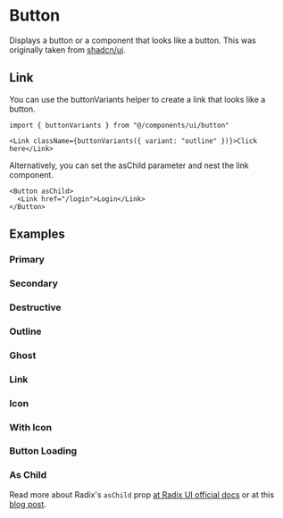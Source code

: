 
<Meta of={ButtonStories} />

# Button

Displays a button or a component that looks like a button. This was originally taken from [shadcn/ui](https://ui.shadcn.com/docs/components/button).

<Canvas of={ButtonStories.Primary} />
<Controls of={ButtonStories.Primary} />

## Link

You can use the buttonVariants helper to create a link that looks like a button.

```tsx
import { buttonVariants } from "@/components/ui/button"
```

```tsx
<Link className={buttonVariants({ variant: "outline" })}>Click here</Link>
```

Alternatively, you can set the asChild parameter and nest the link component.

```tsx
<Button asChild>
  <Link href="/login">Login</Link>
</Button>
```

## Examples

### Primary

<Canvas of={ButtonStories.Primary} />

### Secondary

<Canvas of={ButtonStories.Secondary} />

### Destructive

<Canvas of={ButtonStories.Destructive} />

### Outline

<Canvas of={ButtonStories.Outline} />

### Ghost

<Canvas of={ButtonStories.Ghost} />

### Link

<Canvas of={ButtonStories.Link} />

### Icon

<Canvas of={ButtonStories.Icon} />

### With Icon

<Canvas of={ButtonStories.WithIcon} />

### Button Loading

<Canvas of={ButtonStories.ButtonLoading} />

### As Child

Read more about Radix's `asChild` prop [at Radix UI official docs](https://www.radix-ui.com/primitives/docs/guides/composition) or at this [blog post](https://www.jacobparis.com/content/react-as-child).

<Canvas of={ButtonStories.AsChild} />
